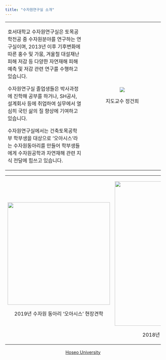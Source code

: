 ```yaml
---
title: "수자원연구실 소개"
---
```


+---------------------------------------------------------------------------------------------------------------------------------------------------------------------------------------------------------------------+:---------------------------------------------------------------------------------------------------------------------------------------------------------------------------------------------------------------:+
| 호서대학교 수자원연구실은 토목공학전공 중 수자원분야를 연구하는 연구실이며, 2013년 이후 기후변화에 따른 홍수 및 가뭄, 겨울철 대설재난 피해 저감 등 다양한 자연재해 피해 예측 및 저감 관련 연구를 수행하고 있습니다. | ![](images/gunhuic.png)                                                                                                                                                                                         |
|                                                                                                                                                                                                                     |                                                                                                                                                                                                                 |
| 수자원연구실 졸업생들은 박사과정에 진학해 공부를 하거나, SH공사, 설계회사 등에 취업하여 실무에서 열심히 국민 삶의 질 향상에 기여하고 있습니다.                                                                      | 지도교수 정건희                                                                                                                                                                                                 |
|                                                                                                                                                                                                                     |                                                                                                                                                                                                                 |
| 수자원연구실에서는 건축토목공학부 학부생을 대상으로 '오아시스'라는 수자원동아리를 만들어 학부생들에게 수자원공학과 자연재해 관련 지식 전달에 힘쓰고 있습니다.                                                       |                                                                                                                                                                                                                 |
+---------------------------------------------------------------------------------------------------------------------------------------------------------------------------------------------------------------------+-----------------------------------------------------------------------------------------------------------------------------------------------------------------------------------------------------------------+

+:----------------------------------------:+:------------------------------------------:+
| ![](images/oasis1.jpg){width="331"}      | ![](images/oasis2.jpg){width="467"}        |
|                                          |                                            |
| 2019년 수자원 동아리 '오아시스' 현장견학 | 2018년 수자원 동아리 '오아시스' 현장견학   |
+------------------------------------------+--------------------------------------------+


<p align = "center"><b></b> [Hoseo University] </b></p>
[Hoseo University]: https://www.hoseo.ac.kr/Home/Main.mbz

